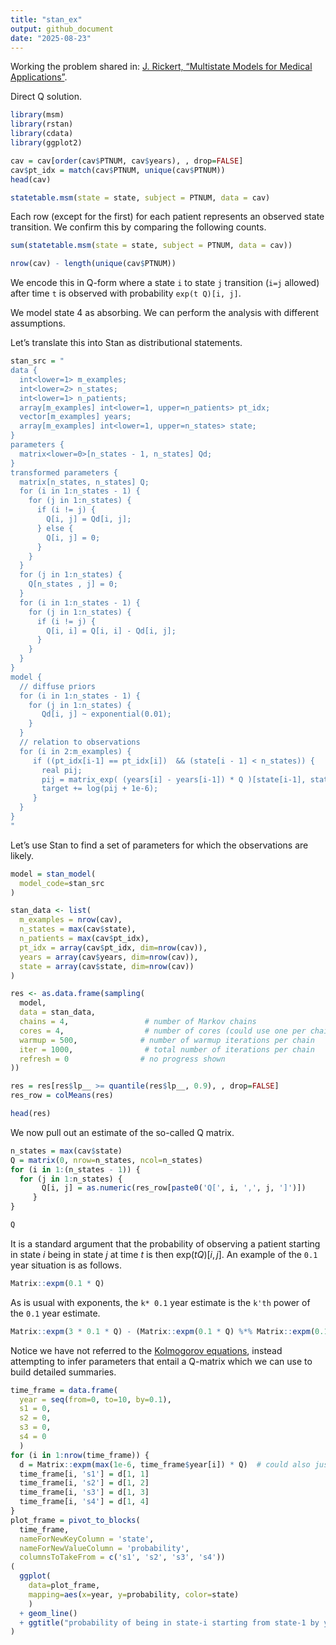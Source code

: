 ```yaml
---
title: "stan_ex"
output: github_document
date: "2025-08-23"
---
```


Working the problem shared in: 
[J. Rickert, "Multistate Models for Medical Applications"](https://rviews.rstudio.com/2023/04/19/multistate-models-for-medical-applications/).

Direct Q solution.


```r
library(msm)
library(rstan)
library(cdata)
library(ggplot2)
```

```r
cav = cav[order(cav$PTNUM, cav$years), , drop=FALSE]
cav$pt_idx = match(cav$PTNUM, unique(cav$PTNUM))
head(cav)
```


```r
statetable.msm(state = state, subject = PTNUM, data = cav)
```

Each row (except for the first) for each patient represents an observed state transition. We confirm this by comparing the following counts.

```r
sum(statetable.msm(state = state, subject = PTNUM, data = cav))
```

```r
nrow(cav) - length(unique(cav$PTNUM))
```

We encode this in Q-form where a state `i` to state `j` transition (`i=j` allowed) after time `t` is observed with probability `exp(t Q)[i, j]`.

We model state 4 as absorbing. We can perform the analysis with different assumptions.

Let's translate this into Stan as distributional statements.

```r
stan_src = "
data {
  int<lower=1> m_examples;
  int<lower=2> n_states;
  int<lower=1> n_patients;
  array[m_examples] int<lower=1, upper=n_patients> pt_idx;
  vector[m_examples] years;
  array[m_examples] int<lower=1, upper=n_states> state;
}
parameters {
  matrix<lower=0>[n_states - 1, n_states] Qd;
}
transformed parameters {
  matrix[n_states, n_states] Q;
  for (i in 1:n_states - 1) {
    for (j in 1:n_states) {
      if (i != j) {
        Q[i, j] = Qd[i, j];
      } else {
        Q[i, j] = 0;
      }
    }
  }
  for (j in 1:n_states) {
    Q[n_states , j] = 0;
  }
  for (i in 1:n_states - 1) {
    for (j in 1:n_states) {
      if (i != j) {
        Q[i, i] = Q[i, i] - Qd[i, j];
      }
    }
  }
}
model {
  // diffuse priors
  for (i in 1:n_states - 1) {
    for (j in 1:n_states) {
       Qd[i, j] ~ exponential(0.01);
    }
  }
  // relation to observations
  for (i in 2:m_examples) {
     if ((pt_idx[i-1] == pt_idx[i])  && (state[i - 1] < n_states)) {
       real pij;
       pij = matrix_exp( (years[i] - years[i-1]) * Q )[state[i-1], state[i]];
       target += log(pij + 1e-6);
     }
  }
}
"
```


Let's use Stan to find a set of parameters for which the observations are likely.

```r
model = stan_model(
  model_code=stan_src
)
```

```r
stan_data <- list(
  m_examples = nrow(cav),
  n_states = max(cav$state),
  n_patients = max(cav$pt_idx),
  pt_idx = array(cav$pt_idx, dim=nrow(cav)),
  years = array(cav$years, dim=nrow(cav)),
  state = array(cav$state, dim=nrow(cav))
)
```



```r
res <- as.data.frame(sampling(
  model,
  data = stan_data,
  chains = 4,                 # number of Markov chains
  cores = 4,                  # number of cores (could use one per chain)
  warmup = 500,              # number of warmup iterations per chain
  iter = 1000,                # total number of iterations per chain
  refresh = 0                # no progress shown
))
```

```r
res = res[res$lp__ >= quantile(res$lp__, 0.9), , drop=FALSE]
res_row = colMeans(res)
```

```r
head(res)
```

We now pull out an estimate of the so-called Q matrix.

```r
n_states = max(cav$state)
Q = matrix(0, nrow=n_states, ncol=n_states)
for (i in 1:(n_states - 1)) {
  for (j in 1:n_states) {
       Q[i, j] = as.numeric(res_row[paste0('Q[', i, ',', j, ']')])
     }
}

Q
```


It is a standard argument that the probability of observing a patient starting in state $i$ being in state $j$ at time $t$ is then $\text{exp}(t Q)[i, j]$. An example of the `0.1` year situation is as follows.

```r
Matrix::expm(0.1 * Q)
```

As is usual with exponents, the `k* 0.1` year estimate is the `k'th` power of the `0.1` year estimate.

```r
Matrix::expm(3 * 0.1 * Q) - (Matrix::expm(0.1 * Q) %*% Matrix::expm(0.1 * Q) %*% Matrix::expm(0.1 * Q))
```


Notice we have not referred to the [Kolmogorov equations](https://en.wikipedia.org/wiki/Kolmogorov_equations#Continuous-time_Markov_chains), instead attempting to infer parameters that entail a Q-matrix which we can use to build detailed summaries.

```r
time_frame = data.frame(
  year = seq(from=0, to=10, by=0.1),
  s1 = 0,
  s2 = 0,
  s3 = 0,
  s4 = 0
  )
for (i in 1:nrow(time_frame)) {
  d = Matrix::expm(max(1e-6, time_frame$year[i]) * Q)  # could also just power up exp(time[1] * Q)
  time_frame[i, 's1'] = d[1, 1]
  time_frame[i, 's2'] = d[1, 2]
  time_frame[i, 's3'] = d[1, 3]
  time_frame[i, 's4'] = d[1, 4]
}
plot_frame = pivot_to_blocks(
  time_frame, 
  nameForNewKeyColumn = 'state', 
  nameForNewValueColumn = 'probability', 
  columnsToTakeFrom = c('s1', 's2', 's3', 's4'))
(
  ggplot(
    data=plot_frame,
    mapping=aes(x=year, y=probability, color=state)
    )
  + geom_line()
  + ggtitle("probability of being in state-i starting from state-1 by year")
)
```




